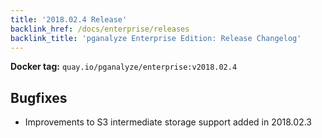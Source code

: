 ```yaml
---
title: '2018.02.4 Release'
backlink_href: /docs/enterprise/releases
backlink_title: 'pganalyze Enterprise Edition: Release Changelog'
---
```


**Docker tag:** `quay.io/pganalyze/enterprise:v2018.02.4`

## Bugfixes

* Improvements to S3 intermediate storage support added in 2018.02.3
